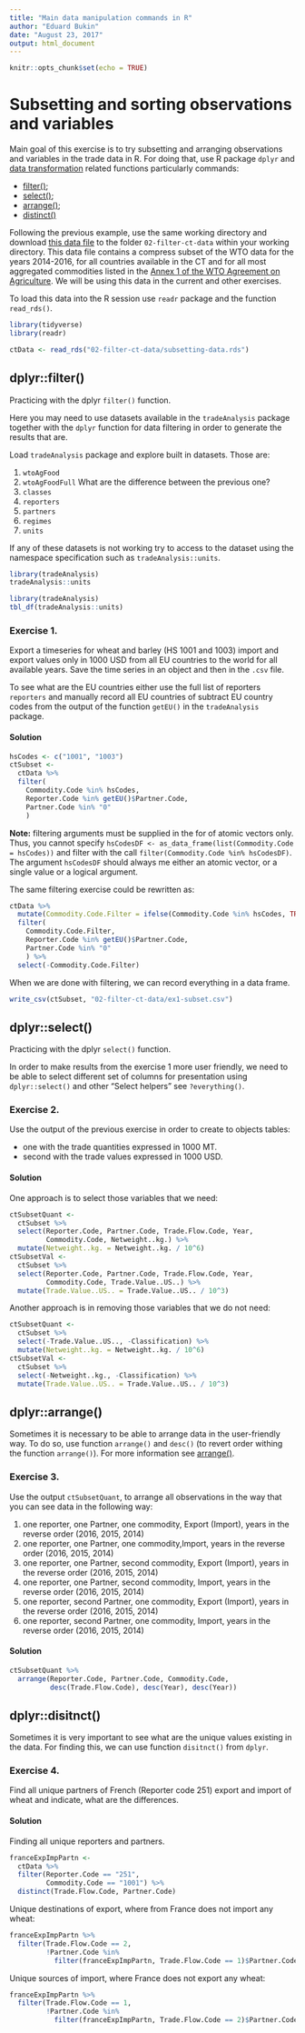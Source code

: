```yaml
---
title: "Main data manipulation commands in R"
author: "Eduard Bukin"
date: "August 23, 2017"
output: html_document
---
```


```r
knitr::opts_chunk$set(echo = TRUE)
```

# Subsetting and sorting observations and variables 

Main goal of this exercise is to try subsetting and arranging observations and variables in the trade data in R. For doing that, use R package `dplyr` and [data transformation](http://r4ds.had.co.nz/transform.html#arrange-rows-with-arrange) related functions particularly commands:

*  [filter()](http://r4ds.had.co.nz/transform.html#filter-rows-with-filter);
*  [select()](http://r4ds.had.co.nz/transform.html#select-columns-with-select);
*  [arrange()](http://r4ds.had.co.nz/transform.html#arrange-rows-with-arrange);
*  [distinct()](https://rdrr.io/cran/dplyr/man/distinct.html)

Following the previous example, use the same working directory and download [this data file](https://unfao-my.sharepoint.com/personal/eduard_bukin_fao_org/_layouts/15/guestaccess.aspx?docid=01bedb1cf326148049ab4b5e3f6bcc3cc&authkey=AarI3iY12Uw9QVfQVITPAdU) to the folder `02-filter-ct-data` within your working directory. This data file contains a compress subset of the WTO data for the years 2014-2016, for all countries available in the CT and for all most aggregated commodities listed in the [Annex 1 of the WTO Agreement on Agriculture](https://www.wto.org/english/docs_e/legal_e/14-ag_02_e.htm#annI). We will be using this data in the current and other exercises. 

To load this data into the R session use `readr` package and the function `read_rds()`.

```r
library(tidyverse)
library(readr)
```
```r
ctData <- read_rds("02-filter-ct-data/subsetting-data.rds")
```

## dplyr::filter()

Practicing with the dplyr `filter()` function.

Here you may need to use datasets available in the `tradeAnalysis` package together with the `dplyr` function for data filtering in order to generate the results that are.

Load `tradeAnalysis` package and explore built in datasets. Those are: 

1.  `wtoAgFood`
1.  `wtoAgFoodFull` What are the difference between the previous one?
1.  `classes`
1.  `reporters`
1.  `partners`
1.  `regimes`
1.  `units`

If any of these datasets is not working try to access to the dataset using the namespace specification such as `tradeAnalysis::units`.

```r
library(tradeAnalysis)
tradeAnalysis::units
```
```r
library(tradeAnalysis)
tbl_df(tradeAnalysis::units)
```

### Exercise 1. 

Export a timeseries for wheat and barley (HS 1001 and 1003) import and export values only in 1000 USD from all EU countries to the world for all available years. Save the time series in an object and then in the `.csv` file.

To see what are the EU countries either use the full list of reporters `reporters` and manually record all EU countries of subtract EU country codes from the output of the function `getEU()` in the `tradeAnalysis` package.

#### Solution

```r
hsCodes <- c("1001", "1003")
ctSubset <- 
  ctData %>% 
  filter(
    Commodity.Code %in% hsCodes,
    Reporter.Code %in% getEU()$Partner.Code,
    Partner.Code %in% "0"
    )
```

**Note:** filtering arguments must be supplied in the for of atomic vectors only. Thus, you cannot specify `hsCodesDF <- as_data_frame(list(Commodity.Code = hsCodes))` and filter with the call `filter(Commodity.Code %in% hsCodesDF)`. The argument `hsCodesDF` should always me either an atomic vector, or a single value or a logical argument.

The same filtering exercise could be rewritten as:

```r
ctData %>% 
  mutate(Commodity.Code.Filter = ifelse(Commodity.Code %in% hsCodes, TRUE, FALSE)) %>% 
  filter(
    Commodity.Code.Filter,
    Reporter.Code %in% getEU()$Partner.Code,
    Partner.Code %in% "0"
    ) %>% 
  select(-Commodity.Code.Filter)
```

When we are done with filtering, we can record everything in a data frame.

```r
write_csv(ctSubset, "02-filter-ct-data/ex1-subset.csv")
```

## dplyr::select()

Practicing with the dplyr `select()` function.

In order to make results from the exercise 1 more user friendly, we need to be able to select different set of columns for presentation using `dplyr::select()` and other "Select helpers" see `?everything()`.

### Exercise 2. 

Use the output of the previous exercise in order to create to objects tables:

*  one with the trade quantities expressed in 1000 MT.
*  second with the trade values expressed in 1000 USD.

#### Solution

One approach is to select those variables that we need:

```r
ctSubsetQuant <- 
  ctSubset %>% 
  select(Reporter.Code, Partner.Code, Trade.Flow.Code, Year,
         Commodity.Code, Netweight..kg.) %>% 
  mutate(Netweight..kg. = Netweight..kg. / 10^6)
ctSubsetVal <- 
  ctSubset %>% 
  select(Reporter.Code, Partner.Code, Trade.Flow.Code, Year,
         Commodity.Code, Trade.Value..US..) %>% 
  mutate(Trade.Value..US.. = Trade.Value..US.. / 10^3)
```

Another approach is in removing those variables that we do not need:

```r
ctSubsetQuant <- 
  ctSubset %>% 
  select(-Trade.Value..US.., -Classification) %>% 
  mutate(Netweight..kg. = Netweight..kg. / 10^6)
ctSubsetVal <- 
  ctSubset %>% 
  select(-Netweight..kg., -Classification) %>% 
  mutate(Trade.Value..US.. = Trade.Value..US.. / 10^3)
```


## dplyr::arrange()

Sometimes it is necessary to be able to arrange data in the user-friendly way. To do so, use function `arrange()` and `desc()` (to revert order withing the function `arrange()`). For more information see [arrange()](http://r4ds.had.co.nz/transform.html#arrange-rows-with-arrange).

### Exercise 3. 

Use the output `ctSubsetQuant`, to arrange all observations in the way that you can see data in the following way:

1.  one reporter, one Partner, one commodity, Export (Import), years in the reverse order (2016, 2015, 2014)
1.  one reporter, one Partner, one commodity,Import, years in the reverse order (2016, 2015, 2014)
1.  one reporter, one Partner, second commodity, Export (Import), years in the reverse order (2016, 2015, 2014)
1.  one reporter, one Partner, second commodity, Import, years in the reverse order (2016, 2015, 2014)
1.  one reporter, second Partner, one commodity, Export (Import), years in the reverse order (2016, 2015, 2014)
1.  one reporter, second Partner, one commodity, Import, years in the reverse order (2016, 2015, 2014)

#### Solution

```r
ctSubsetQuant %>% 
  arrange(Reporter.Code, Partner.Code, Commodity.Code, 
          desc(Trade.Flow.Code), desc(Year), desc(Year))
```

## dplyr::disitnct()

Sometimes it is very important to see what are the unique values existing in the data. For finding this, we can use function `disitnct()` from `dplyr`.

### Exercise 4. 

Find all unique partners of French (Reporter code 251) export and import of wheat and indicate, what are the differences.

#### Solution

Finding all unique reporters and partners.

```r
franceExpImpPartn <- 
  ctData %>% 
  filter(Reporter.Code == "251", 
         Commodity.Code == "1001") %>% 
  distinct(Trade.Flow.Code, Partner.Code)
```

Unique destinations of export, where from France does not import any wheat:

```r
franceExpImpPartn %>% 
  filter(Trade.Flow.Code == 2, 
         !Partner.Code %in% 
           filter(franceExpImpPartn, Trade.Flow.Code == 1)$Partner.Code)
```

Unique sources of import, where France does not export any wheat:

```r
franceExpImpPartn %>% 
  filter(Trade.Flow.Code == 1, 
         !Partner.Code %in% 
           filter(franceExpImpPartn, Trade.Flow.Code == 2)$Partner.Code)
```




